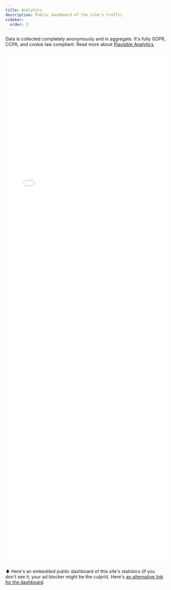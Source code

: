 ```yaml
---
title: Analytics
description: Public dashboard of the site's traffic.
sidebar:
  order: 2
---
```


Data is collected completely anonymously and in aggregate.  It's fully GDPR, CCPA, and cookie law compliant. Read more about [Plausible Analytics](https://plausible.io/privacy-focused-web-analytics).

<iframe plausible-embed src="TODO" scrolling="no" frameborder="0" loading="lazy" style="width: 1px; min-width: 100%; height: 1600px;"></iframe>
<script async src="https://plausible.io/js/embed.host.js"></script>

⬆️ Here's an embedded public dashboard of this site's statistics (if you don't see it, your ad blocker might be the culprit). Here's [an alternative link for the dashboard](https://plausible.io/TODO/).
